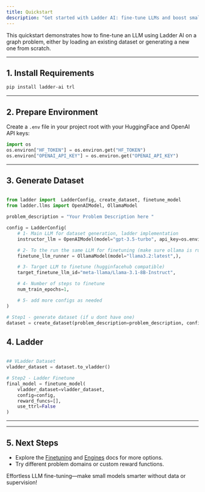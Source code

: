 ```yaml
---
title: Quickstart
description: "Get started with Ladder AI: fine-tune LLMs and boost small models in minutes."
---
```


This quickstart demonstrates how to fine-tune an LLM using Ladder AI on a graph problem, either by loading an existing dataset or generating a new one from scratch.

---

## 1. Install Requirements

```sh
pip install ladder-ai trl
```

---

## 2. Prepare Environment

Create a `.env` file in your project root with your HuggingFace and OpenAI API keys:

```python
import os
os.environ["HF_TOKEN"] = os.environ.get("HF_TOKEN")
os.environ["OPENAI_API_KEY"] = os.environ.get("OPENAI_API_KEY")
```

---

## 3. Generate Dataset

```python

from ladder import  LadderConfig, create_dataset, finetune_model
from ladder.llms import OpenAIModel, OllamaModel

problem_description = "Your Problem Description here "

config = LadderConfig(
    # 1- Main LLM for dataset generation, ladder implementation
    instructor_llm = OpenAIModel(model="gpt-3.5-turbo", api_key=os.environ.get("OPENAI_API_KEY") ),

    # 2- To the run the same LLM for finetuning (make sure ollama is running locally)
    finetune_llm_runner = OllamaModel(model="llama3.2:latest",),

    # 3- Target LLM to finetune (hugginfacehub compatible)
    target_finetune_llm_id="meta-llama/Llama-3.1-8B-Instruct",

    # 4- Number of steps to finetune
    num_train_epochs=1,

    # 5- add more configs as needed
)

# Step1 - generate dataset (if u dont have one)
dataset = create_dataset(problem_description=problem_description, config=config, dataset_len=10)
```

## 4. Ladder

```python

## VLadder Dataset
vladder_dataset = dataset.to_vladder()

# Step2 - Ladder Finetune
final_model = finetune_model(
    vladder_dataset=vladder_dataset,
    config=config,
    reward_funcs=[],
    use_ttrl=False
)
```

---

---

## 5. Next Steps

- Explore the [Finetuning](./finetuning/ladder) and [Engines](./engines/llm_engine) docs for more options.
- Try different problem domains or custom reward functions.

Effortless LLM fine-tuning—make small models smarter without data or supervision!
